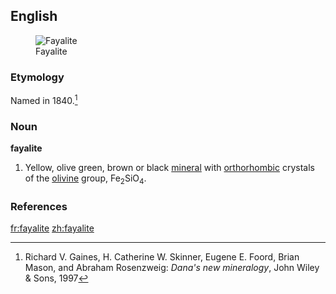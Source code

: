 ==English==
[[Image:Fayalite.jpg|thumb|Fayalite]]

===Etymology===

Named in 1840.<ref>Richard V. Gaines, H. Catherine W. Skinner, Eugene E. Foord, Brian Mason, and Abraham Rosenzweig: ''Dana's new mineralogy'', John Wiley & Sons, 1997</ref>

===Noun===
'''fayalite'''

#{{mineralogy}} Yellow, olive green, brown or black [[mineral]] with [[orthorhombic]] crystals of the [[olivine]] group, Fe<sub>2</sub>SiO<sub>4</sub>.

===References===
<references/>

[[fr:fayalite]]
[[zh:fayalite]]
